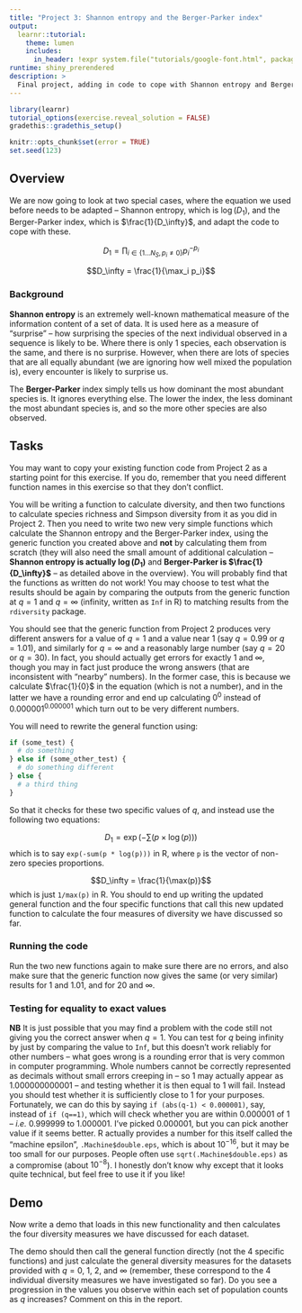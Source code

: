```yaml
---
title: "Project 3: Shannon entropy and the Berger-Parker index"
output:
  learnr::tutorial:
    theme: lumen
    includes:
      in_header: !expr system.file("tutorials/google-font.html", package = "RPiR")
runtime: shiny_prerendered
description: >
  Final project, adding in code to cope with Shannon entropy and Berger-Parker
---
```


```r
library(learnr)
tutorial_options(exercise.reveal_solution = FALSE)
gradethis::gradethis_setup()

knitr::opts_chunk$set(error = TRUE)
set.seed(123)
```


## Overview

We are now going to look at two special cases, where the equation we used 
before needs to be adapted -- Shannon entropy, which is $\log(D_1)$, and the
Berger-Parker index, which is $\frac{1}{D_\infty}$, and adapt the code to cope
with these.

$$D_1 = \prod_{i \in \{1 \dots N_S, p_i \neq 0\}} p_i^{-p_i}$$

$$D_\infty = \frac{1}{\max_i p_i}$$

### Background

**Shannon entropy** is an extremely well-known mathematical measure of the
information content of a set of data. It is used here as a measure of 
"surprise" -- how surprising the species of the next individual observed in a 
sequence is likely to be. Where there is only 1 species, each observation is 
the same, and there is no surprise. However, when there are lots of species 
that are all equally abundant (we are ignoring how well mixed the population 
is), every encounter is likely to surprise us.

The **Berger-Parker** index simply tells us how dominant the most abundant 
species is. It ignores everything else. The lower the index, the less dominant 
the most abundant species is, and so the more other species are also observed.

## Tasks

You may want to copy your existing function code from Project 2 as a starting 
point for this exercise. If you do, remember that you need different function 
names in this exercise so that they don't conflict. 

You will be writing a function to calculate diversity, and then two functions to
calculate species richness and Simpson diversity from it as you did in Project
2. Then you need to write two new very simple functions which calculate the
Shannon entropy and the Berger-Parker index, using the generic function you
created above and **not** by calculating them from scratch (they will also need
the small amount of additional calculation -- **Shannon entropy is actually 
$\log(D_1)$** and **Berger-Parker is $\frac{1}{D_\infty}$** -- as detailed above
in the overview). You will probably find that the functions as written do not 
work! You may choose to test what the results should be again by comparing the 
outputs from the generic function at $q=1$ and $q=\infty$ (infinity, written as 
`Inf` in R) to matching results from the `rdiversity` package.

You should see that the generic function from Project 2 produces very different 
answers for a value of $q = 1$ and a value near 1 (say $q = 0.99$ or 
$q = 1.01$), and similarly for $q = \infty$ and a reasonably large number (say 
$q = 20$ or $q = 30$). In fact, you should actually get errors 
for exactly 1 and $\infty$, though you may in fact just produce the wrong 
answers (that are inconsistent with "nearby" numbers). In the former case, this 
is because we calculate $\frac{1}{0}$ in the equation (which is not a number), 
and in the latter we 
have a rounding error and end up calculating $0^0$ instead of 
$0.000001^{0.000001}$ which turn out to be very different 
numbers.

You will need to rewrite the general function using: 

```r
if (some_test) {
  # do something
} else if (some_other_test) {
  # do something different
} else {
  # a third thing
}
``` 

So that it checks for these two specific values of $q$, and instead use 
the following two equations: 

$$D_1 = \exp(-\sum(p \times \log(p)))$$
which is to say `exp(-sum(p * log(p)))` in R, where `p` is the vector of non-zero
species proportions.

$$D_\infty = \frac{1}{\max(p)}$$
which is just `1/max(p)` in R. You should to end up writing the updated general
function and the four specific functions that call this new updated function to
calculate the four measures of diversity we have discussed so far.

### Running the code

Run the two new functions again to make sure there are no errors, and also 
make sure that the generic function now gives the same (or very similar) 
results for 1 and 1.01, and for 20 and $\infty$.

### Testing for equality to exact values
**NB** It is just possible that you may find a problem with the code still not
giving you the correct answer when $q=1$. You can test for $q$ being infinity by
just by comparing the value to `Inf`, but this doesn't work reliably for other
numbers -- what goes wrong is a rounding error that is very common in computer 
programming. Whole numbers cannot be correctly represented as decimals without 
small errors creeping in -- so 1 may actually appear as 1.000000000001 -- and 
testing whether it is then equal to 1 will fail. Instead you should test 
whether it is sufficiently close to 1 for your purposes. Fortunately, we can do 
this by saying `if (abs(q-1) < 0.000001)`, say, instead of `if (q==1)`, which 
will check whether you are within 0.000001 of 1 -- *i.e.* 0.999999 to 1.000001. 
I've picked 0.000001, but you can pick another value if it seems better. R 
actually provides a number for this itself called the "machine 
epsilon", `.Machine$double.eps`, which is about $10^{-16}$, but it may 
be too small for our purposes. People often use `sqrt(.Machine$double.eps)` as 
a compromise (about $10^{-8}$). I honestly don't know why except that it looks 
quite technical, but feel free to use it if you like!

## Demo
Now write a demo that loads in this new functionality and then calculates the 
four diversity measures we have discussed for each dataset.

The demo should then call the general function directly (not the 4 specific 
functions) and just calculate the general diversity measures for the datasets 
provided with $q = 0$, 1, 2, and $\infty$ (remember, these correspond to the 4 
individual diversity measures we have investigated so far). Do you see a 
progression in the values you observe within each set of population counts as 
$q$ increases? Comment on this in the report.
